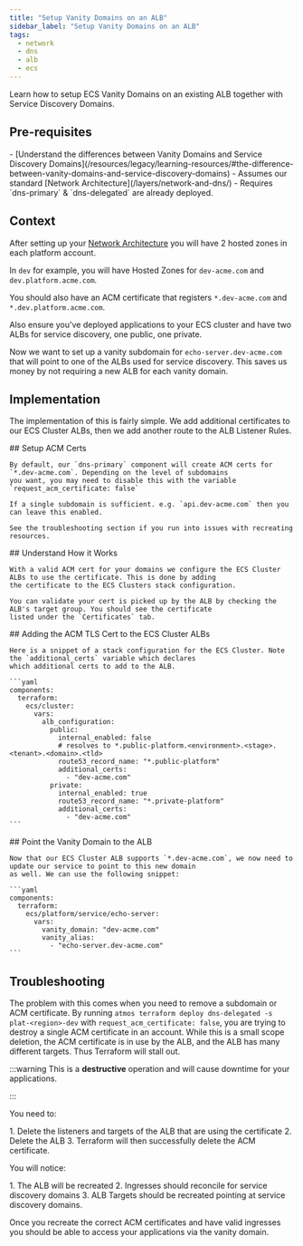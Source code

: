 ```yaml
---
title: "Setup Vanity Domains on an ALB"
sidebar_label: "Setup Vanity Domains on an ALB"
tags:
  - network
  - dns
  - alb
  - ecs
---
```


<Intro>
  Learn how to setup ECS Vanity Domains on an existing ALB together with Service Discovery Domains.
</Intro>

## Pre-requisites

<TaskList>
  - [Understand the differences between Vanity Domains and Service Discovery Domains](/resources/legacy/learning-resources/#the-difference-between-vanity-domains-and-service-discovery-domains)
  - Assumes our standard [Network Architecture](/layers/network-and-dns/)
  - Requires `dns-primary` & `dns-delegated` are already deployed.
</TaskList>

## Context

After setting up your [Network Architecture](/learn/network/) you will have 2 hosted zones in each platform account.

In `dev` for example, you will have Hosted Zones for `dev-acme.com` and `dev.platform.acme.com`.

You should also have an ACM certificate that registers `*.dev-acme.com` and `*.dev.platform.acme.com`.

Also ensure you've deployed applications to your ECS cluster and have two ALBs for service discovery, one public, one
private.

Now we want to set up a vanity subdomain for `echo-server.dev-acme.com` that will point to one of the ALBs used for
service discovery. This saves us money by not requiring a new ALB for each vanity domain.

## Implementation

The implementation of this is fairly simple. We add additional certificates to our ECS Cluster ALBs, then we add another
route to the ALB Listener Rules.

<Steps>
  <Step>
    ## <StepNumber/> Setup ACM Certs

    By default, our `dns-primary` component will create ACM certs for `*.dev-acme.com`. Depending on the level of subdomains
    you want, you may need to disable this with the variable `request_acm_certificate: false`

    If a single subdomain is sufficient. e.g. `api.dev-acme.com` then you can leave this enabled.

    See the troubleshooting section if you run into issues with recreating resources.
  </Step>

  <Step>
    ## <StepNumber/> Understand How it Works

    With a valid ACM cert for your domains we configure the ECS Cluster ALBs to use the certificate. This is done by adding
    the certificate to the ECS Clusters stack configuration.

    You can validate your cert is picked up by the ALB by checking the ALB's target group. You should see the certificate
    listed under the `Certificates` tab.
  </Step>

  <Step>
    ## <StepNumber/> Adding the ACM TLS Cert to the ECS Cluster ALBs

    Here is a snippet of a stack configuration for the ECS Cluster. Note the `additional_certs` variable which declares
    which additional certs to add to the ALB.

    ```yaml
    components:
      terraform:
        ecs/cluster:
          vars:
            alb_configuration:
              public:
                internal_enabled: false
                # resolves to *.public-platform.<environment>.<stage>.<tenant>.<domain>.<tld>
                route53_record_name: "*.public-platform"
                additional_certs:
                  - "dev-acme.com"
              private:
                internal_enabled: true
                route53_record_name: "*.private-platform"
                additional_certs:
                  - "dev-acme.com"
    ```
  </Step>

  <Step>
    ## <StepNumber/> Point the Vanity Domain to the ALB

    Now that our ECS Cluster ALB supports `*.dev-acme.com`, we now need to update our service to point to this new domain
    as well. We can use the following snippet:

    ```yaml
    components:
      terraform:
        ecs/platform/service/echo-server:
          vars:
            vanity_domain: "dev-acme.com"
            vanity_alias:
              - "echo-server.dev-acme.com"
    ```
  </Step>
</Steps>

## Troubleshooting

The problem with this comes when you need to remove a subdomain or ACM certificate. By running
`atmos terraform deploy dns-delegated -s plat-<region>-dev` with `request_acm_certificate: false`, you are trying to
destroy a single ACM certificate in an account. While this is a small scope deletion, the ACM certificate is in use by
the ALB, and the ALB has many different targets. Thus Terraform will stall out.

:::warning This is a **destructive** operation and will cause downtime for your applications.

:::

You need to:

<Steps>
  1. Delete the listeners and targets of the ALB that are using the certificate
  2. Delete the ALB
  3. Terraform will then successfully delete the ACM certificate.
</Steps>

You will notice:

<Steps>
  1. The ALB will be recreated
  2. Ingresses should reconcile for service discovery domains
  3. ALB Targets should be recreated pointing at service discovery domains.
</Steps>

Once you recreate the correct ACM certificates and have valid ingresses you should be able to access your applications
via the vanity domain.

